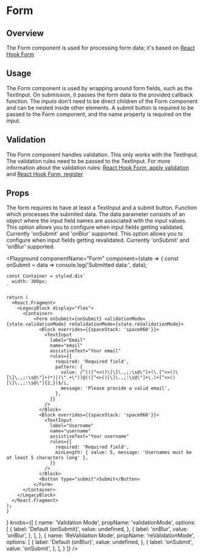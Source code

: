 


# Form

## Overview

The Form component is used for processing form data; it's based on [React Hook Form](https://react-hook-form.com/)

## Usage

The Form component is used by wrapping around form fields, such as the TextInput. On submission, it passes the form data to the provided callback function. 
The inputs don't need to be direct children of the Form component and can be nested inside other elements.
A submit button is required to be passed to the Form component, and the name property is required on the input. 

<CodeFromFile path="examples/form/form.tsx" />

## Validation

The Form component handles validation. This only works with the TextInput. The validation rules need to be passed to the TextInput. For more information about the validation rules:
[React Hook Form, apply validation](https://react-hook-form.com/get-started/#Applyvalidation) and [React Hook Form, register](https://react-hook-form.com/api/#register)

<CodeFromFile path="examples/form/validated-form.tsx" />

## Props

<LegacyBlock marginTop="sizing040">
  <Prop name="children" type="Exclude<React.ReactNode, 'undefined'>" required>
    The form requires to have at least a TextInput and a submit button.  
  </Prop>
  <Prop name="onSubmit" type="(data: Record<string, string>) => void" required>
    Function which processes the submited data. 
    The data parameter consists of an object where the input field names are associated with the input values.
  </Prop>
  <Prop name="validationMode" type="onSubmit | onValidation" default="onSubmit">
    This option allows you to configure when input fields getting validated. Currently 'onSubmit' and 'onBlur' supported.  
  </Prop>
   <Prop name="reValidationMode" type="onSubmit | onValidation" default="onBlur">
    This option allows you to configure when input fields getting revalidated. Currently 'onSubmit' and 'onBlur' supported.  
  </Prop>
</LegacyBlock>

<Playground
  componentName="Form"
  component={state => {
    const onSubmit = data => console.log('Submitted data:', data);
    
    const Container = styled.div`
      width: 300px;
    `
    
    return (
      <React.Fragment>
        <LegacyBlock display="flex">
          <Container>
              <Form onSubmit={onSubmit} validationMode={state.validationMode} reValidationMode={state.reValidationMode}>
                <Block overrides={{spaceStack: 'space060'}}>
                  <TextInput
                    label="Email"
                    name="email"
                    assistiveText="Your email"
                    rules={{
                      required: 'Required field',
                      pattern: {
                        value: /^(([^<>()\[\]\.,;:\s@\"]+(\.[^<>()\[\]\.,;:\s@\"]+)*)|(\".+\"))@(([^<>()[\]\.,;:\s@\"]+\.)+[^<>()[\]\.,;:\s@\"]{2,})$/i,
                        message: 'Please provide a valid email',
                      },
                    }}
                  />
                </Block>
                <Block overrides={{spaceStack: 'space060'}}>
                  <TextInput
                    label="Username"
                    name="username"
                    assistiveText="Your username"
                    rules={{
                      required: 'Required field',
                      minLength: { value: 5, message: 'Usernames must be at least 5 characters long' },
                    }}
                  />
                </Block>
                <Button type="submit">Submit</Button>
              </Form>
          </Container>
        </LegacyBlock>
      </React.Fragment>
    );
    }
  }
  knobs={[
    {
      name: 'Validation Mode',
      propName: 'validationMode',
      options: [
        {
          label: 'Default (onSubmit)',
          value: undefined,
        },
        {
          label: 'onBlur',
          value: 'onBlur',
        },
      ],
    },
    {
      name: 'ReValidation Mode',
      propName: 'reValidationMode',
      options: [
        {
          label: 'Default (onBlur)',
          value: undefined,
        },
        {
          label: 'onSubmit',
          value: 'onSubmit',
        },
      ],
    }
  ]}
/>